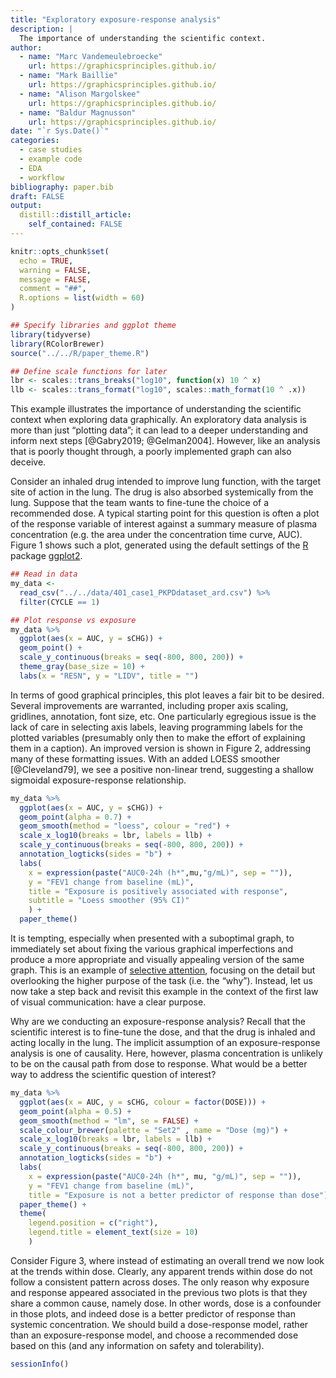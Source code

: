 ```yaml
---
title: "Exploratory exposure-response analysis"
description: |
  The importance of understanding the scientific context.
author:
  - name: "Marc Vandemeulebroecke"  
    url: https://graphicsprinciples.github.io/
  - name: "Mark Baillie"
    url: https://graphicsprinciples.github.io/
  - name: "Alison Margolskee"
    url: https://graphicsprinciples.github.io/
  - name: "Baldur Magnusson"
    url: https://graphicsprinciples.github.io/
date: "`r Sys.Date()`"
categories:
  - case studies
  - example code
  - EDA
  - workflow
bibliography: paper.bib
draft: FALSE
output:
  distill::distill_article:
    self_contained: FALSE
---
```


```r

knitr::opts_chunk$set(
  echo = TRUE,
  warning = FALSE,
  message = FALSE,
  comment = "##",
  R.options = list(width = 60)
)

## Specify libraries and ggplot theme
library(tidyverse)
library(RColorBrewer)
source("../../R/paper_theme.R")

## Define scale functions for later
lbr <- scales::trans_breaks("log10", function(x) 10 ^ x)
llb <- scales::trans_format("log10", scales::math_format(10 ^ .x))
```

This example illustrates the importance of understanding the scientific context when exploring data graphically. An exploratory data analysis is more than just “plotting data”; it can lead to a deeper understanding and inform next steps [@Gabry2019; @Gelman2004]. However, like an analysis that is poorly thought through, a poorly implemented graph can also deceive.

Consider an inhaled drug intended to improve lung function, with the target site of action in the lung. The drug is also absorbed systemically from the lung. Suppose that the team wants to fine-tune the choice of a recommended dose. A typical starting point for this question is often a plot of the response variable of interest against a summary measure of plasma concentration (e.g. the area under the concentration time curve, AUC). Figure 1 shows such a plot, generated using the default settings of the [R](https://www.r-project.org/) package [ggplot2](https://ggplot2.tidyverse.org/).

```r

## Read in data
my_data <- 
  read_csv("../../data/401_case1_PKPDdataset_ard.csv") %>%
  filter(CYCLE == 1)

## Plot response vs exposure
my_data %>%
  ggplot(aes(x = AUC, y = sCHG)) + 
  geom_point() + 
  scale_y_continuous(breaks = seq(-800, 800, 200)) +  
  theme_gray(base_size = 10) +
  labs(x = "RESN", y = "LIDV", title = "")

```

In terms of good graphical principles, this plot leaves a fair bit to be desired. Several improvements are warranted, including proper axis scaling, gridlines, annotation, font size, etc. One particularly egregious issue is the lack of care in selecting axis labels, leaving programming labels for the plotted variables (presumably only then to make the effort of explaining them in a caption). An improved version is shown in Figure 2, addressing many of these formatting issues. With an added LOESS smoother [@Cleveland79], we see a positive non-linear trend, suggesting a shallow sigmoidal exposure-response relationship.

```r

my_data %>%
  ggplot(aes(x = AUC, y = sCHG)) + 
  geom_point(alpha = 0.7) + 
  geom_smooth(method = "loess", colour = "red") +
  scale_x_log10(breaks = lbr, labels = llb) + 
  scale_y_continuous(breaks = seq(-800, 800, 200)) +
  annotation_logticks(sides = "b") +
  labs(
    x = expression(paste("AUC0-24h (h*",mu,"g/mL)", sep = "")),
    y = "FEV1 change from baseline (mL)", 
    title = "Exposure is positively associated with response",
    subtitle = "Loess smoother (95% CI)"
    ) +
  paper_theme() 
```

It is tempting, especially when presented with a suboptimal graph, to immediately set about fixing the various graphical imperfections and produce a more appropriate and visually appealing version of the same graph. This is an example of [selective attention](https://www.youtube.com/watch?v=vJG698U2Mvo), focusing on the detail but overlooking the higher purpose of the task (i.e. the “why”). Instead, let us now take a step back and revisit this example in the context of the first law of visual communication: have a clear purpose. 

Why are we conducting an exposure-response analysis? Recall that the scientific interest is to fine-tune the dose, and that the drug is inhaled and acting locally in the lung. The implicit assumption of an exposure-response analysis is one of causality. Here, however, plasma concentration is unlikely to be on the causal path from dose to response. What would be a better way to address the scientific question of interest?

```r

my_data %>%
  ggplot(aes(x = AUC, y = sCHG, colour = factor(DOSE))) + 
  geom_point(alpha = 0.5) + 
  geom_smooth(method = "lm", se = FALSE) + 
  scale_colour_brewer(palette = "Set2" , name = "Dose (mg)") + 
  scale_x_log10(breaks = lbr, labels = llb) + 
  scale_y_continuous(breaks = seq(-800, 800, 200)) + 
  annotation_logticks(sides = "b") +
  labs(
    x = expression(paste("AUC0-24h (h*", mu, "g/mL)", sep = "")), 
    y = "FEV1 change from baseline (mL)", 
    title = "Exposure is not a better predictor of response than dose") + 
  paper_theme() + 
  theme(
    legend.position = c("right"),
    legend.title = element_text(size = 10)
    )

```

Consider Figure 3, where instead of estimating an overall trend we now look at the trends within dose. Clearly, any apparent trends within dose do not follow a consistent pattern across doses. The only reason why exposure and response appeared associated in the previous two plots is that they share a common cause, namely dose. In other words, dose is a confounder in those plots, and indeed dose is a better predictor of response than systemic concentration. We should build a dose-response model, rather than an exposure-response model, and choose a recommended dose based on this (and any information on safety and tolerability).

```r
sessionInfo()
```

